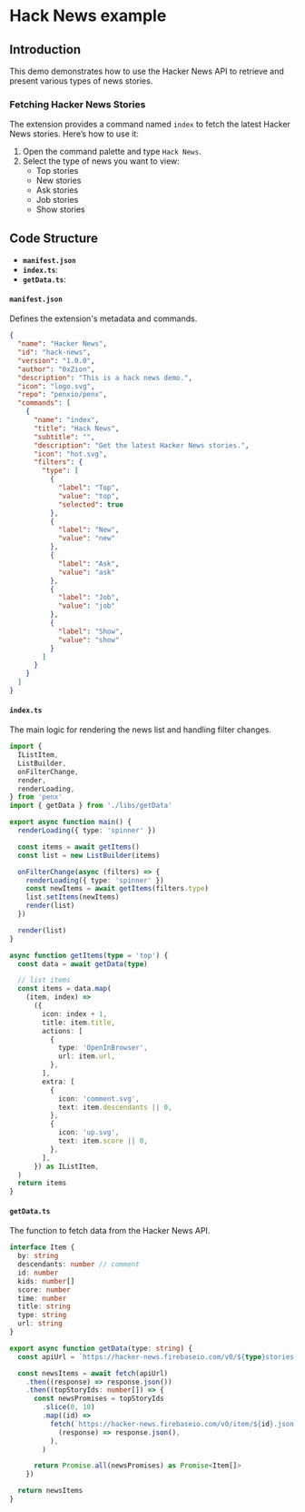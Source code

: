 # Hack News example

## Introduction

This demo demonstrates how to use the Hacker News API to retrieve and present various types of news stories.

### Fetching Hacker News Stories

The extension provides a command named `index` to fetch the latest Hacker News stories. Here’s how to use it:

1. Open the command palette and type `Hack News`.
2. Select the type of news you want to view:
   - Top stories
   - New stories
   - Ask stories
   - Job stories
   - Show stories

## Code Structure

- **`manifest.json`**
- **`index.ts`**:
- **`getData.ts`**:

#### `manifest.json`

Defines the extension's metadata and commands.

```json
{
  "name": "Hacker News",
  "id": "hack-news",
  "version": "1.0.0",
  "author": "0xZion",
  "description": "This is a hack news demo.",
  "icon": "logo.svg",
  "repo": "penxio/penx",
  "commands": [
    {
      "name": "index",
      "title": "Hack News",
      "subtitle": "",
      "description": "Get the latest Hacker News stories.",
      "icon": "hot.svg",
      "filters": {
        "type": [
          {
            "label": "Top",
            "value": "top",
            "selected": true
          },
          {
            "label": "New",
            "value": "new"
          },
          {
            "label": "Ask",
            "value": "ask"
          },
          {
            "label": "Job",
            "value": "job"
          },
          {
            "label": "Show",
            "value": "show"
          }
        ]
      }
    }
  ]
}
```

#### `index.ts`

The main logic for rendering the news list and handling filter changes.

```ts
import {
  IListItem,
  ListBuilder,
  onFilterChange,
  render,
  renderLoading,
} from 'penx'
import { getData } from './libs/getData'

export async function main() {
  renderLoading({ type: 'spinner' })

  const items = await getItems()
  const list = new ListBuilder(items)

  onFilterChange(async (filters) => {
    renderLoading({ type: 'spinner' })
    const newItems = await getItems(filters.type)
    list.setItems(newItems)
    render(list)
  })

  render(list)
}

async function getItems(type = 'top') {
  const data = await getData(type)

  // list items
  const items = data.map(
    (item, index) =>
      ({
        icon: index + 1,
        title: item.title,
        actions: [
          {
            type: 'OpenInBrowser',
            url: item.url,
          },
        ],
        extra: [
          {
            icon: 'comment.svg',
            text: item.descendants || 0,
          },
          {
            icon: 'up.svg',
            text: item.score || 0,
          },
        ],
      }) as IListItem,
  )
  return items
}
```

#### `getData.ts`

The function to fetch data from the Hacker News API.

```ts
interface Item {
  by: string
  descendants: number // comment
  id: number
  kids: number[]
  score: number
  time: number
  title: string
  type: string
  url: string
}

export async function getData(type: string) {
  const apiUrl = `https://hacker-news.firebaseio.com/v0/${type}stories.json`

  const newsItems = await fetch(apiUrl)
    .then((response) => response.json())
    .then((topStoryIds: number[]) => {
      const newsPromises = topStoryIds
        .slice(0, 10)
        .map((id) =>
          fetch(`https://hacker-news.firebaseio.com/v0/item/${id}.json`).then(
            (response) => response.json(),
          ),
        )

      return Promise.all(newsPromises) as Promise<Item[]>
    })

  return newsItems
}
```
